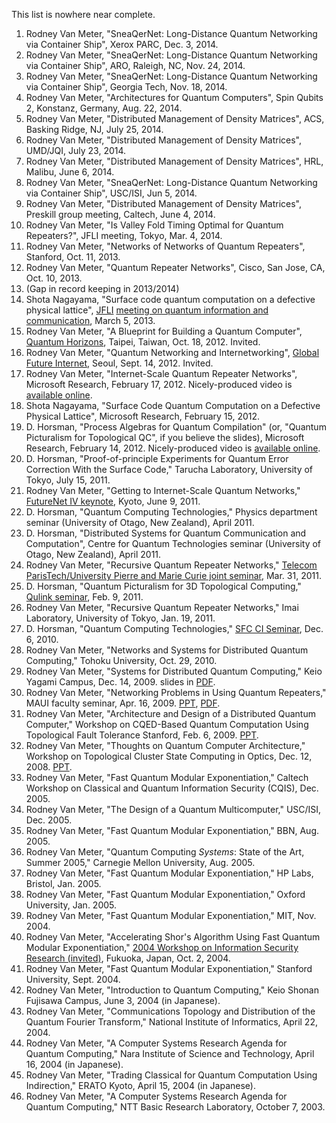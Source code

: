This list is nowhere near complete.

1.  Rodney Van Meter, "SneaQerNet: Long-Distance Quantum Networking via Container Ship", Xerox PARC, Dec. 3, 2014.
2.  Rodney Van Meter, "SneaQerNet: Long-Distance Quantum Networking via Container Ship", ARO, Raleigh, NC, Nov. 24, 2014.
3.  Rodney Van Meter, "SneaQerNet: Long-Distance Quantum Networking via Container Ship", Georgia Tech, Nov. 18, 2014.
4.  Rodney Van Meter, "Architectures for Quantum Computers", Spin Qubits 2, Konstanz, Germany, Aug. 22, 2014.
5.  Rodney Van Meter, "Distributed Management of Density Matrices", ACS, Basking Ridge, NJ, July 25, 2014.
6.  Rodney Van Meter, "Distributed Management of Density Matrices", UMD/JQI, July 23, 2014.
7.  Rodney Van Meter, "Distributed Management of Density Matrices", HRL, Malibu, June 6, 2014.
8.  Rodney Van Meter, "SneaQerNet: Long-Distance Quantum Networking via Container Ship", USC/ISI, Jun 5, 2014.
9.  Rodney Van Meter, "Distributed Management of Density Matrices", Preskill group meeting, Caltech, June 4, 2014.
10. Rodney Van Meter, "Is Valley Fold Timing Optimal for Quantum Repeaters?", JFLI meeting, Tokyo, Mar. 4, 2014.
11. Rodney Van Meter, "Networks of Networks of Quantum Repeaters", Stanford, Oct. 11, 2013.
12. Rodney Van Meter, "Quantum Repeater Networks", Cisco, San Jose, CA, Oct. 10, 2013.
13. (Gap in record keeping in 2013/2014)
14. Shota Nagayama, "Surface code quantum computation on a defective physical lattice", [JFLI](http://jfli.nii.ac.jp/medias/wordpress/?p=832) [meeting on quantum information and communication](http://www.qis.ex.nii.ac.jp/jfli_qc/events.html), March 5, 2013.
15. Rodney Van Meter, "A Blueprint for Building a Quantum Computer", [Quantum Horizons](http://www.quantumhorizons.org/), Taipei, Taiwan, Oct. 18, 2012. Invited.
16. Rodney Van Meter, "Quantum Networking and Internetworking", [Global Future Internet](http://www.fif.kr/gfi-summit/12/index.html), Seoul, Sept. 14, 2012. Invited.
17. Rodney Van Meter, "Internet-Scale Quantum Repeater Networks", Microsoft Research, February 17, 2012.
    Nicely-produced video is [available online](http://research.microsoft.com/apps/video/default.aspx?id=160804&l=i).
18. Shota Nagayama, "Surface Code Quantum Computation on a Defective Physical Lattice", Microsoft Research, February 15, 2012.
19. D. Horsman, "Process Algebras for Quantum Compilation" (or, "Quantum Picturalism for Topological QC", if you believe the slides), Microsoft Research, February 14, 2012.
    Nicely-produced video is [available online](http://research.microsoft.com/apps/video/default.aspx?id=160533&l=i).
20. D. Horsman, "Proof-of-principle Experiments for Quantum Error Correction With the Surface Code,"
    Tarucha Laboratory, University of Tokyo, July 15, 2011.
21. Rodney Van Meter, "Getting to Internet-Scale Quantum Networks,"
    [FutureNet IV keynote](http://www.futureinter.net/keynote.html), Kyoto, June 9, 2011.
22. D. Horsman, "Quantum Computing Technologies,"
    Physics department seminar (University of Otago, New Zealand), April 2011.
23. D. Horsman, "Distributed Systems for Quantum Communication and Computation",
    Centre for Quantum Technologies seminar (University of Otago, New Zealand), April 2011.
24. Rodney Van Meter, "Recursive Quantum Repeater Networks,"
    [Telecom ParisTech/University Pierre and Marie Curie joint seminar](http://paris-networking.org/display_event.php?dispID=1903), Mar. 31, 2011.
25. D. Horsman, "Quantum Picturalism for 3D Topological Computing,"
    [Qulink seminar](http://www.qis.ex.nii.ac.jp/qulink/), Feb. 9, 2011.
26. Rodney Van Meter, "Recursive Quantum Repeater Networks,"
    Imai Laboratory, University of Tokyo, Jan. 19, 2011.
27. D. Horsman, "Quantum Computing Technologies,"
    [SFC CI Seminar](http://www.sfc.wide.ad.jp/seminar/archives/2010-ci-seminar/), Dec. 6, 2010.
28. Rodney Van Meter, "Networks and Systems for Distributed Quantum Computing,"
    Tohoku University, Oct. 29, 2010.
29. Rodney Van Meter, "Systems for Distributed Quantum Computing,"
    Keio Yagami Campus, Dec. 14, 2009.
    slides in [PDF](publications/van-meter-dist-qc-091214-final-short.pdf).
30. Rodney Van Meter, "Networking Problems in Using Quantum Repeaters,"
    MAUI faculty seminar, Apr. 16, 2009.
    [PPT](publications/q-networking-probs-maui-staff-090416-trimmed.ppt), [PDF](publications/q-networking-probs-maui-staff-090416-trimmed.pdf).
31. Rodney Van Meter, "Architecture and Design of a Distributed Quantum Computer,"
    Workshop on CQED-Based Quantum Computation Using Topological Fault Tolerance Stanford, Feb. 6, 2009.
    [PPT](publications/stanford-nsf-workshop-090206d.ppt).
32. Rodney Van Meter, "Thoughts on Quantum Computer Architecture,"
    Workshop on Topological Cluster State Computing in Optics, Dec. 12, 2008.
    [PPT](nii-photonic-workshop-0812.ppt).
33. Rodney Van Meter, "Fast Quantum Modular Exponentiation," Caltech Workshop on Classical and Quantum Information Security (CQIS), Dec. 2005.
34. Rodney Van Meter, "The Design of a Quantum Multicomputer," USC/ISI, Dec. 2005.
35. Rodney Van Meter, "Fast Quantum Modular Exponentiation," BBN, Aug. 2005.
36. Rodney Van Meter, "Quantum Computing _Systems_: State of the Art, Summer 2005," Carnegie Mellon University, Aug. 2005.
37. Rodney Van Meter, "Fast Quantum Modular Exponentiation," HP Labs, Bristol, Jan. 2005.
38. Rodney Van Meter, "Fast Quantum Modular Exponentiation," Oxford University, Jan. 2005.
39. Rodney Van Meter, "Fast Quantum Modular Exponentiation," MIT, Nov. 2004.
40. Rodney Van Meter, "Accelerating Shor's Algorithm Using Fast Quantum Modular Exponentiation," [2004 Workshop on Information Security Research (invited)](http://www-kairo.csce.kyushu-u.ac.jp/WISR2004/), Fukuoka, Japan, Oct. 2, 2004.
41. Rodney Van Meter, "Fast Quantum Modular Exponentiation," Stanford University, Sept. 2004.
42. Rodney Van Meter, "Introduction to Quantum Computing," Keio Shonan Fujisawa Campus, June 3, 2004 (in Japanese).
43. Rodney Van Meter, "Communications Topology and Distribution of the Quantum Fourier Transform," National Institute of Informatics, April 22, 2004.
44. Rodney Van Meter, "A Computer Systems Research Agenda for Quantum Computing," Nara Institute of Science and Technology, April 16, 2004 (in Japanese).
45. Rodney Van Meter, "Trading Classical for Quantum Computation Using Indirection," ERATO Kyoto, April 15, 2004 (in Japanese).
46. Rodney Van Meter, "A Computer Systems Research Agenda for Quantum Computing," NTT Basic Research Laboratory, October 7, 2003.
